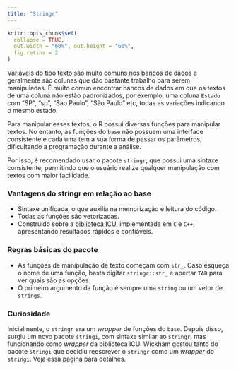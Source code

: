 ```yaml
---
title: "Stringr"
---
```


```r
knitr::opts_chunk$set(
  collapse = TRUE, 
  out.width = "60%", out.height = "60%",
  fig.retina = 2
)
```

Variáveis do tipo texto são muito comuns nos bancos de dados e geralmente são
colunas que dão bastante trabalho para serem manipuladas. É muito comun encontrar
bancos de dados em que os textos de uma coluna não estão padronizados, por exemplo, uma coluna `Estado` com "SP", "sp", "Sao Paulo", "São Paulo" etc, todas as variações indicando o mesmo estado.

Para manipular esses textos, o R possui diversas funções para manipular textos. No entanto, as funções do `base` não possuem uma interface consistente e cada uma tem a sua forma de passar os parâmetros, dificultando a programação durante a análise.

Por isso, é recomendado usar o pacote `stringr`, que possui uma sintaxe consistente, permitindo que o usuário realize qualquer manipulação com textos com maior facilidade.

### Vantagens do stringr em relação ao base

- Sintaxe unificada, o que auxilia na memorização e leitura do código.
- Todas as funções são vetorizadas.
- Construído sobre a [biblioteca ICU](http://site.icu-project.org/), implementada em `C` e `C++`, apresentando resultados rápidos e confiáveis.

### Regras básicas do pacote

- As funções de manipulação de texto começam com `str_`. Caso esqueça o nome de uma função, basta digitar `stringr::str_` e apertar `TAB` para ver quais são as opções.
- O primeiro argumento da função é sempre uma `string` ou um vetor de `strings`.

### Curiosidade

Inicialmente, o `stringr` era um *wrapper* de funções do `base`. Depois disso, 
surgiu um novo pacote `stringi`, com sintaxe similar ao `stringr`, mas funcionando como 
*wrapper* da biblioteca ICU. Wickham gostou tanto do pacote `stringi` 
que decidiu reescrever o `stringr` como um *wrapper* do `stringi`. 
Veja [essa página](https://github.com/tidyverse/stringr/blob/master/NEWS.md) para detalhes.
